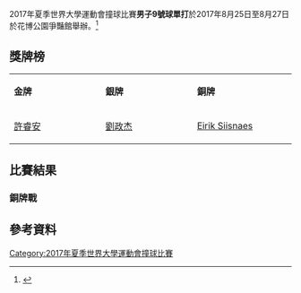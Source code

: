 {{Infobox sports competition event
|event = 男子9號球單打
|games = 2017年夏季世界大學運動會
|venue = 花博公園爭豔館
|date = 2017年8月25日 - 2017年8月27日
|competitors =16
|nations =8
|gold =許睿安
|goldNOC = TPE
|silver=劉政杰
|silverNOC=TPE
|bronze=Eirik Riisnaes
|bronzeNOC=NOR
}}
{{main|2017年夏季世界大學運動會撞球比賽|}}
2017年夏季世界大學運動會撞球比賽'''男子9號球單打'''於2017年8月25日至8月27日於花博公園爭豔館舉辦。<ref>{{cite web|url=https://data.2017.gov.taipei/atos/prod/resTP2017/pdf/TP2017/BS/TP2017_BS_C75_BSM091000.pdf|title=2017 Summer Universiade – Billiard – Men's 9-ball Results Bracket|publisher=taipei2017.com|accessdate=21 September 2017}}</ref>

== 獎牌榜 ==

{| class="wikitable" style="text-align:left"
| width="200" bgcolor="gold" |'''金牌'''
| width="200" bgcolor="silver" |'''銀牌'''
| width="200" bgcolor="CC9966" |'''銅牌'''
|-
|[[許睿安|許睿安]]<br>
{{flag|TPE|univ}}
|[[劉政杰|劉政杰]]<br>
{{flag|TPE|univ}}
|[[Eirik_Siisnaes|Eirik Siisnaes]]<br>
{{NOR}}
|}

==比賽結果==
{{16TeamBracket|RD1=16強賽|RD2=8強賽|RD3=準決賽|RD4=決賽|team-width=225
|RD1-seed01=
|RD1-team01='''{{flagIOC2athlete|[[Baasandorj_Odsuren|Baasandorj Odsuren]]|MGL|2017年夏季世界大學運動會}}'''
|RD1-score01='''11'''
|RD1-seed02=
|RD1-team02={{flagIOC2athlete|[[Lim_James|Lim James]]|PHI|2017年夏季世界大學運動會}}
|RD1-score02=9
|RD1-seed03=
|RD1-team03={{flagIOC2athlete
|[[Hwang_Benjamin_Ho_Chi|Hwang Benjamin Ho Chi]]|SGP|2017年夏季世界大學運動會}}
|RD1-score03=7
|RD1-seed04=
|RD1-team04='''{{flagIOC2athlete|[[鈴木謙吾|鈴木謙吾]]|JPN|2017年夏季世界大學運動會}}'''
|RD1-score04='''11'''
|RD1-seed05=
|RD1-team05='''{{flagIOC2athlete|[[Klemen_Gradiisnik|Klemen Gradiisnik]]|SLO|2017年夏季世界大學運動會}}'''
|RD1-score05='''11'''
|RD1-seed06=
|RD1-team06={{flagIOC2athlete|[[Hang_Sang-woo|Hang Sang-woo]]|KOR|2017年夏季世界大學運動會}}
|RD1-score06=2
|RD1-seed07=
|RD1-team07={{flagIOC2athlete|[[Matias_Sartre|Matias Sartre]]|NOR|2017年夏季世界大學運動會}}
|RD1-score07=9
|RD1-seed08=
|RD1-team08='''{{flagIOC2athlete|[[劉政杰|劉政杰]]|TPE|2017年夏季世界大學運動會}}'''
|RD1-score08='''11'''
|RD1-seed09=
|RD1-team09={{flagIOC2athlete|[[Tim_Koprivnik|Tim Koprivnik]]|SLO|2017年夏季世界大學運動會}}
|RD1-score09=2
|RD1-seed10=
|RD1-team10='''{{flagIOC2athlete|[[許睿安|許睿安]]|TPE|2017年夏季世界大學運動會}}'''
|RD1-score10='''11'''
|RD1-seed11=
|RD1-team11={{flagIOC2athlete|[[Leong_Junjie,_Benedic|Leong Junjie, Benedic]]|SGP|2017年夏季世界大學運動會}}
|RD1-score11=4
|RD1-seed12=
|RD1-team12='''{{flagIOC2athlete|[[權昊俊|權昊俊]]|KOR|2017年夏季世界大學運動會}}'''
|RD1-score12='''11'''
|RD1-seed13=
|RD1-team13={{flagIOC2athlete|[[M._Soronzonbold|M. Soronzonbold]]|MGL|2017年夏季世界大學運動會}}
|RD1-score13=10
|RD1-seed14=
|RD1-team14='''{{flagIOC2athlete|[[Rodlin_John_Bautista|Rodlin John Bautista]]|PHI|2017年夏季世界大學運動會}}'''
|RD1-score14='''11'''
|RD1-seed15=
|RD1-team15={{flagIOC2athlete|[[宍戶隆之|宍戶隆之]]|JPN|2017年夏季世界大學運動會}}
|RD1-score15=4
|RD1-seed16=
|RD1-team16='''{{flagIOC2athlete|[[Eirik_Riisnaes|Eirik Riisnaes]]|NOR|2017年夏季世界大學運動會}}'''
|RD1-score16='''11'''
|RD2-seed01=
|RD2-team01={{flagIOC2athlete|[[Baasandorj_Odsuren|Baasandorj Odsuren]]|MGL|2017年夏季世界大學運動會}}
|RD2-score01=6
|RD2-seed02=
|RD2-team02='''{{flagIOC2athlete|[[鈴木謙吾|鈴木謙吾]]|JPN|2017年夏季世界大學運動會}}'''
|RD2-score02='''11'''
|RD2-seed03=
|RD2-team03={{flagIOC2athlete|[[Klemen_Gradisnik|Klemen Gradisnik]]|SLO|2017年夏季世界大學運動會}}
|RD2-score03=4
|RD2-seed04=
|RD2-team04='''{{flagIOC2athlete|[[劉政杰|劉政杰]]|TPE|2017年夏季世界大學運動會}}'''
|RD2-score04='''11'''
|RD2-seed05=
|RD2-team05='''{{flagIOC2athlete|[[許睿安|許睿安]]|TPE|2017年夏季世界大學運動會}}'''
|RD2-score05='''11'''
|RD2-seed06=
|RD2-team06={{flagIOC2athlete|[[權昊俊|權昊俊]]|KOR|2017年夏季世界大學運動會}}
|RD2-score06=10
|RD2-seed07=
|RD2-team07={{flagIOC2athlete|[[Rodlin_John_Bautista|Rodlin John Bautista]]|PHI|2017年夏季世界大學運動會}}
|RD2-score07=7
|RD2-seed08=
|RD2-team08='''{{flagIOC2athlete|[[Eirik_Riisnaes|Eirik Riisnaes]]|NOR|2017年夏季世界大學運動會}}'''
|RD2-score08='''11'''
|RD3-seed01=
|RD3-team01={{flagIOC2athlete|[[鈴木謙吾|鈴木謙吾]]|JPN|2017年夏季世界大學運動會}}
|RD3-score01=3
|RD3-seed02=
|RD3-team02='''{{flagIOC2athlete|[[劉政杰|劉政杰]]|TPE|2017年夏季世界大學運動會}}'''
|RD3-score02='''11'''
|RD3-seed03=
|RD3-team03='''{{flagIOC2athlete|[[許睿安|許睿安]]|TPE|2017年夏季世界大學運動會}}'''
|RD3-score03='''11'''
|RD3-seed04=
|RD3-team04={{flagIOC2athlete|[[Eiril_Riisnaes|Eiril Riisnaes]]|NOR|2017年夏季世界大學運動會}}
|RD3-score04=9
|RD4-seed01=
|RD4-team01={{flagIOC2athlete|[[劉政杰|劉政杰]]|TPE|2017年夏季世界大學運動會}}
|RD4-score01=3
|RD4-seed02=
|RD4-team02='''{{flagIOC2athlete|[[許睿安|許睿安]]|TPE|2017年夏季世界大學運動會}}'''
|RD4-score02='''11'''
}}

=== 銅牌戰 ===
{{2TeamBracket|RD1=銅牌
|RD1-seed1=
|RD1-team1={{flagIOC2athlete|[[鈴木謙吾|鈴木謙吾]]|JPN|2017年夏季世界大學運動會}}
|RD1-score1=2
|RD1-seed2=
|RD1-team2='''{{flagIOC2athlete|[[Eirik_Riisnaes|Eirik Riisnaes]]|NOR|2017年夏季世界大學運動會}}'''
|RD1-score2='''11'''
}}

==參考資料==
{{reflist}}

[[Category:2017年夏季世界大學運動會撞球比賽|Category:2017年夏季世界大學運動會撞球比賽]]
{{sport-stub}}